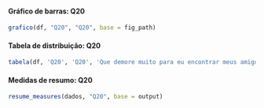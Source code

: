 #### Gráfico de barras: Q20

```r
grafico(df, "Q20", "Q20", base = fig_path)
```

#### Tabela de distribuição: Q20

```r
tabela(df, 'Q20', 'Q20', 'Que demore muito para eu encontrar meus amigos', base = output)
```


#### Medidas de resumo: Q20

```r
resume_measures(dados, "Q20", base = output)
```
